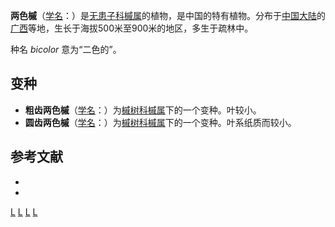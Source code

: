 {{Speciesbox
| genus = Acer
| species = bicolor
| authority = F. Chun, 1948
| subdivision_ranks =[[变种|变种]]
| subdivision =
* 两色槭 ''A. b.'' var. ''bicolor''
* [[圆齿两色槭|圆齿两色槭]] ''A. b.'' var. ''serrulatum''
* [[粗齿两色槭|粗齿两色槭]] ''A. b.'' var. ''serratifolium''
}}

'''两色槭'''（[[学名|学名]]：{{lang|la|''Acer bicolor''}}）是[[无患子科|无患子科]][[槭属|槭属]]的植物，是中国的特有植物。分布于[[中国大陆|中国大陆]]的[[广西|广西]]等地，生长于海拔500米至900米的地区，多生于疏林中。

种名 ''bicolor'' 意为“二色的”。

== 变种 ==
* '''粗齿两色槭'''（[[学名|学名]]：{{lang|la|'''''Acer bicolor'' var. ''serratifolium'''''}}）为[[槭树科|槭树科]][[槭属|槭属]]下的一个变种。叶较小。
* '''圆齿两色槭'''（[[学名|学名]]：{{lang|la|'''''Acer bicolor'' var. ''serrulatum'''''}}）为[[槭树科|槭树科]][[槭属|槭属]]下的一个变种。叶系纸质而较小。

== 参考文献 ==
<div class="references-small">
* {{FRPS}}
* {{cite web| url =http://www.bioinfo.cn/db05/KmzwSpecies.php?action=view&id=952| title =两色槭（原变种）| work =《中国高等植物数据库全库》| publisher =中国科学院微生物研究所| author =昆明植物研究所| accessdate =2009-02-21| deadurl =yes| archiveurl =https://web.archive.org/web/20160305031435/http://www.bioinfo.cn/db05/KmzwSpecies.php?action=view&id=952| archivedate =2016-03-05}}
</div>
{{Taxonbar|from=Q7262753}}

[[Category:枫属|L]]
[[Category:1948年描述的植物|L]]
[[Category:中国特有植物|L]]
[[Category:广西植物|L]]


{{植物小作品}}